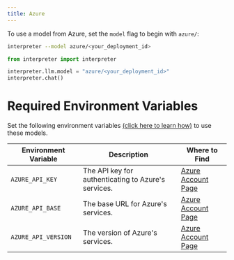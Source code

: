 ---
title: Azure
---

To use a model from Azure, set the `model` flag to begin with `azure/`:

<CodeGroup>

```bash Terminal
interpreter --model azure/<your_deployment_id>
```

```python Python
from interpreter import interpreter

interpreter.llm.model = "azure/<your_deployment_id>"
interpreter.chat()
```

</CodeGroup>

# Required Environment Variables

Set the following environment variables [(click here to learn how)](https://chat.openai.com/share/1062cdd8-62a1-4aa8-8ec9-eca45645971a) to use these models.

| Environment Variable  | Description  | Where to Find  |
| --------------------- | ------------ | -------------- |
| `AZURE_API_KEY`       | The API key for authenticating to Azure's services. | [Azure Account Page](https://portal.azure.com/#blade/Microsoft_AAD_IAM/ActiveDirectoryMenuBlade/RegisteredApps) |
| `AZURE_API_BASE`      | The base URL for Azure's services. | [Azure Account Page](https://portal.azure.com/#blade/Microsoft_AAD_IAM/ActiveDirectoryMenuBlade/RegisteredApps) |
| `AZURE_API_VERSION`   | The version of Azure's services. | [Azure Account Page](https://portal.azure.com/#blade/Microsoft_AAD_IAM/ActiveDirectoryMenuBlade/RegisteredApps) |